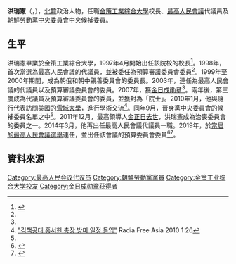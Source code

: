 {{noteTA
|G1=Country
|1=zh:北朝鮮; zh-cn:朝鲜; zh-tw:朝鮮; zh-hk:朝鮮; zh-sg:朝鲜;
}}

'''洪瑞憲'''（{{lang-ko|홍서헌}}，{{bd|1945年|12月31日|||}}），[[北韓|北韓]]政治人物，任職[[金策工業綜合大學|金策工業綜合大學]]校長、[[最高人民會議|最高人民會議]]代議員及[[朝鮮勞動黨中央委員會|朝鮮勞動黨中央委員會]]中央候補委員。

==生平==
洪瑞憲畢業於金策工業綜合大學，1997年4月開始出任該院校的校長<ref name="chosun">{{Cite web |url=http://nk.chosun.com/bbs/list.html?table=bbs_11&idxno=5408&page=1&total=112&sc_area=A&sc_word=%C8%C4%BA%B8%C0%A7%BF%F8 |title=홍서헌 |access-date=2014-05-10 |archive-date=2019-08-16 |archive-url=https://web.archive.org/web/20190816043203/http://nk.chosun.com/bbs/list.html?table=bbs_11&idxno=5408&page=1&total=112&sc_area=A&sc_word=%C8%C4%BA%B8%C0%A7%BF%F8 |dead-url=no }}</ref>。1998年，首次當選為最高人民會議的代議員，並被委任為預算審議委員會委員<ref name="chosun"/>。1999年至2000年期間，成為朝俄和朝中親善委員會的委員長。2003年，連任為最高人民會議的代議員以及預算審議委員會的委員。2007年，獲[[金日成勛章|金日成勛章]]<ref name="chosun"/>。兩年後，第三度成為代議員及預算審議委員會的委員，並獲封為「院士」。2010年1月，他與隨行代表訪問美國的[[雪城大學|雪城大學]]，進行學術交流<ref>[http://www.rfa.org/korean/in_focus/kimchaek_univ-01262010163753.html "김책공대 홍서헌 총장 방미 일정 돌입"] {{Wayback|url=http://www.rfa.org/korean/in_focus/kimchaek_univ-01262010163753.html |date=20191129221519 }} Radia Free Asia 2010 1 26</ref>。同年9月，晉身黨中央委員會的候補委員名單之中<ref name="chosun"/>。2011年12月，最高領導人[[金正日之死|金正日去世]]，洪瑞憲成為治喪委員會的委員之一。2014年3月，他再出任最高人民會議代議員一職。2019年，於[[2019年朝鮮民主主義人民共和國最高人民會議選舉|當屆的最高人民會議選舉]]連任，並出任該會議的預算委員會委員<ref>{{Cite web|url=http://www.tongilnews.com/news/articleView.html?idxno=128110|title=북 김정은, 최고인민회의 대의원 처음 빠져|date=2019-03-12|accessdate=2019-03-13|work=統一新聞|language=ko|archive-url=https://web.archive.org/web/20180908092903/http://www.tongilnews.com/news/articleView.html?idxno=128110|archive-date=2019-03-13|dead-url=no}}</ref><ref>{{Cite web|url=http://www.rodong.rep.kp/cn/index.php?strPageID=SF01_02_01&newsID=2019-04-12-0002|title=
朝鲜第十四届最高人民会议第一次会议举行第一天会议|date=2019-04-12|accessdate=2019-04-12|work=勞動新聞|language=zh|archive-url=https://web.archive.org/web/20180908092903/http://www.rodong.rep.kp/cn/index.php?strPageID=SF01_02_01&newsID=2019-04-12-0002|archive-date=2019-04-12|dead-url=no}}</ref>。

==資料來源==
{{reflist}}

[[Category:最高人民会议代议员|Category:最高人民会议代议员]]
[[Category:朝鮮勞動黨黨員|Category:朝鮮勞動黨黨員]]
[[Category:金策工业综合大学校友|Category:金策工业综合大学校友]]
[[Category:金日成勋章获得者|Category:金日成勋章获得者]]